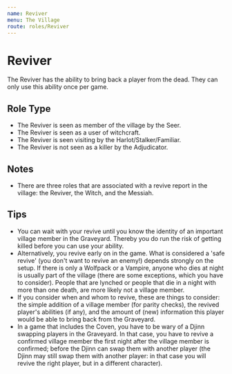 ```yaml
---
name: Reviver
menu: The Village
route: roles/Reviver
---
```


# Reviver

The Reviver has the ability to bring back a player from the dead. They can only use this ability once per game.

## Role Type

- The Reviver is seen as member of the village by the Seer.
- The Reviver is seen as a user of witchcraft.
- The Reviver is seen visiting by the Harlot/Stalker/Familiar.
- The Reviver is not seen as a killer by the Adjudicator.

## Notes

- There are three roles that are associated with a revive report in the village: the Reviver, the Witch, and the Messiah.

## Tips

- You can wait with your revive until you know the identity of an important village member in the Graveyard. Thereby you do run the risk of getting killed before you can use your ability.
- Alternatively, you revive early on in the game. What is considered a 'safe revive' (you don't want to revive an enemy!) depends strongly on the setup. If there is only a Wolfpack or a Vampire, anyone who dies at night is usually part of the village (there are some exceptions, which you have to consider). People that are lynched or people that die in a night with more than one death, are more likely not a village member.
- If you consider when and whom to revive, these are things to consider: the simple addition of a village member (for parity checks), the revived player's abilities (if any), and the amount of (new) information this player would be able to bring back from the Graveyard.
- In a game that includes the Coven, you have to be wary of a Djinn swapping players in the Graveyard. In that case, you have to revive a confirmed village member the first night after the village member is confirmed; before the Djinn can swap them with another player (the Djinn may still swap them with another player: in that case you will revive the right player, but in a different character).
